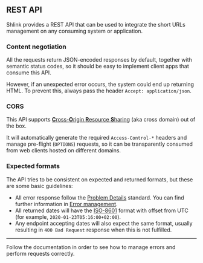 ## REST API

Shlink provides a REST API that can be used to integrate the short URLs management on any consuming system or application.

### Content negotiation

All the requests return JSON-encoded responses by default, together with semantic status codes, so it should be easy to implement client apps that consume this API.

However, if an unexpected error occurs, the system could end up returning HTML. To prevent this, always pass the header `Accept: application/json`.

### CORS

This API supports [**C**ross-**O**rigin **R**esource **S**haring](https://en.wikipedia.org/wiki/Cross-origin_resource_sharing) (aka cross domain) out of the box.

It will automatically generate the required `Access-Control-*` headers and manage pre-flight (`OPTIONS`) requests, so it can be transparently consumed from web clients hosted on different domains.

### Expected formats

The API tries to be consistent on expected and returned formats, but these are some basic guidelines:

* All error response follow the [Problem Details](https://tools.ietf.org/html/rfc7807) standard. You can find further information in [Error management](/documentation/api-docs/error-management).
* All returned dates will have the [ISO-8601](https://en.wikipedia.org/wiki/ISO_8601) format with offset from UTC (for example, `2020-01-23T05:16:00+02:00`).
* Any endpoint accepting dates will also expect the same format, usually resulting in `400 Bad Request` response when this is not fulfilled.

---

Follow the documentation in order to see how to manage errors and perform requests correctly.
